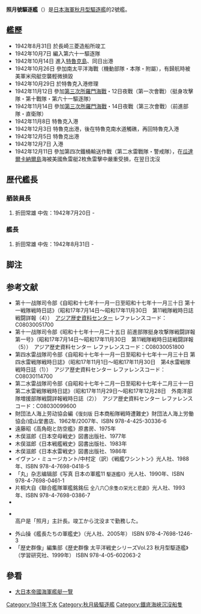 {{軍艦模板
|名稱= {{lang|ja|照月 [[File:Naval_Ensign_of_Japan.svg|30px]]<br /><small>テルヅキ</small>}}
|名稱2= 
|圖片= 
|照片說明= 
|圖片2= 
|照片說明2= 
|艦種= 驅逐艦
|艦級= [[秋月級驅逐艦|秋月型]]（2號艦）
|製造= 三菱長崎造船所
|動工= 1940年11月13日
|下水= 1941年11月21日
|服役= 1942年8月31日
|退役= 
|結局= 1942年12月12日戰没
|除籍= 1943年1月20日
|基準= 2,701噸
|滿載= 
|長度= 132.0米
|闊度= 11.6米
|吃水= 
|極速= 33.58節
|引擎= 引擎種類
|出力= 52,340匹
|續航= 
|乘員= 
|裝甲= 
|艦載機= 
|裝備= 65口徑10厘米連裝高角砲4座<br />25毫米3連装機槍2座<br />61厘米連裝魚雷發射管1座
}}
'''照月號驅逐艦'''（{{lang|ja|てるづき}}）是[[大日本帝國海軍|日本海軍]][[秋月級驅逐艦|秋月型驅逐艦]]的2號艦。


==艦歷==
*1942年8月31日 於長崎三菱造船所竣工  
*1942年10月7日 編入第六十一驅逐隊  
*1942年10月14日 進入[[特魯克島|特魯克島]]、同日出港  
*1942年10月26日 參加南太平洋海戰（機動部隊・本隊・附屬），有歸航時被美軍米飛艇空襲輕微損毀  
*1942年10月29日 於特魯克入港修理  
*1942年11月12日  參加[[第三次所羅門海戰|第三次所羅門海戰]]・12日夜戰（第一次會戰）（挺身攻擊隊・第十戰隊・第六十一驅逐隊）  
*1942年11月14日  參加[[第三次所羅門海戰|第三次所羅門海戰]]・14日夜戰（第三次會戰）（前進部隊・直衛隊）  
*1942年11月8日  特魯克入港  
*1942年12月3日  特魯克出港，後在特魯克南水道觸礁，再回特魯克入港  
*1942年12月5日  特魯克出港  
*1942年12月7日  {{lang|ja|ショートランド}}入港  
*1942年12月11日  參加第四次鐵桶輸送作戰（第二水雷戰隊・警戒隊），在[[瓜達爾卡納爾島|瓜達爾卡納爾島]]海被美國魚雷艇2枚魚雷擊中嚴重受損，在翌日沈沒


==歴代艦長==
===舾装員長===
# 折田常雄 中佐：1942年7月20日 -
===艦長===
# 折田常雄 中佐：1942年8月31日 -


== 脚注 ==
{{reflist}}

== 参考文献 ==
* 第十一战隊司令部《自昭和十七年十一月一日至昭和十七年十一月三十日 第十一戦隊戦時日誌》（昭和17年7月14日～昭和17年11月30日　第11戦隊戦時日誌戦闘詳報（4））　[[アジア歴史資料センター|アジア歴史資料センター]] レファレンスコード：C08030051700
* 第十一战隊司令部《昭和十七年十一月二十五日 前進部隊挺身攻撃隊戦闘詳報第一号》（昭和17年7月14日～昭和17年11月30日　第11戦隊戦時日誌戦闘詳報（5））　アジア歴史資料センター レファレンスコード：C08030051800
* 第四水雷战隊司令部《自昭和十七年十一月一日至昭和十七年十一月三十日 第四水雷戦隊戦時日誌》（昭和17年11月1日～昭和17年11月30日　第4水雷戦隊戦時日誌（1））　アジア歴史資料センター レファレンスコード：C08030114700
* 第二水雷战隊司令部《自昭和十七年十二月一日至昭和十七年十二月三十一日 第二水雷戦隊戦時日誌》（昭和17年11月29日～昭和17年12月28日　外南洋部隊増援部隊戦闘詳報戦時日誌（2））　アジア歴史資料センター レファレンスコード：C08030099600
* 財団法人海上劳动協会編《<span style="font-size:90%;">復刻版</span> 日本商船隊戦時遭難史》財団法人海上労働協会/成山堂書店、1962年/2007年、ISBN 978-4-425-30336-6
* 遠藤昭《高角砲と防空艦》原書房、1975年
* 木俣滋郎《日本空母戦史》図書出版社、1977年
* 木俣滋郎《日本戦艦戦史》図書出版社、1983年
* 木俣滋郎《日本水雷戦史》図書出版社、1986年
* イヴァン・ミュージカント/中村定（訳）《戦艦ワシントン》光人社、1988年、ISBN 978-4-7698-0418-5
* 「丸」杂志编辑部《写真 日本の軍艦11 <span style="font-size:90%;">駆逐艦II</span>》光人社、1990年、ISBN 978-4-7698-0461-1
* 片桐大自《聯合艦隊軍艦銘銘伝 <span style="font-size:90%;">全八六〇余隻の栄光と悲劇</span>》光人社、1993年、ISBN 978-4-7698-0386-7
*{{Cite book<!--|和書-->|author=生出寿|authorlink=生出寿|year=1996|title=戦艦「大和」最後の艦長　{{small|海上修羅の指揮官}}|publisher=光人社NF文庫|ref=大和 艦長}}
*{{Cite book<!--|和書-->|author=[[高户顕隆|高户顕隆]]|coauthors=|year=1999|title={{small|私記ソロモン海戦・大本営海軍報道部}}海軍主計大尉の太平洋戦争|publisher=光人社|isbn=4-7698-2227-8|ref=主計大尉}}<br/>高户是「照月」主計長。竣工から沈没まで勤務した。
* 外山操《艦長たちの軍艦史》（光人社、2005年） ISBN 978-4-7698-1246-3
* 「歴史群像」編集部《歴史群像 太平洋戦史シリーズVol.23 秋月型駆逐艦》（学習研究社、1999年） ISBN 978-4-05-602063-2

==參看==
*[[大日本帝國海軍艦艇一覽|大日本帝國海軍艦艇一覽]]

{{commonscat|Akizuki class destroyers (IJN)}}
{{秋月級驅逐艦}}
[[Category:1941年下水|Category:1941年下水]]
[[Category:秋月級驅逐艦|Category:秋月級驅逐艦]]
[[Category:鐵底海峽沉沒船隻|Category:鐵底海峽沉沒船隻]]